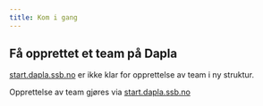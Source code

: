 ```yaml
---
title: Kom i gang
---
```


## Få opprettet et team på Dapla

::: {.callout-note}
[start.dapla.ssb.no](https://start.dapla.ssb.no/) er ikke klar for opprettelse av team i ny struktur.
:::

Opprettelse av team gjøres via [start.dapla.ssb.no](https://start.dapla.ssb.no/)